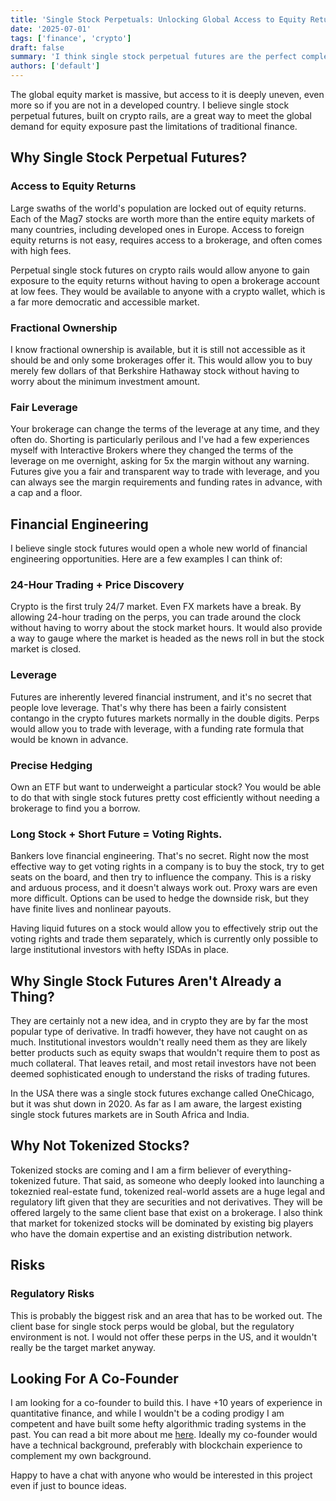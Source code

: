 ```yaml
---
title: 'Single Stock Perpetuals: Unlocking Global Access to Equity Returns (+ Looking For A Co-Founder)'
date: '2025-07-01'
tags: ['finance', 'crypto']
draft: false
summary: 'I think single stock perpetual futures are the perfect complement to tokenized stocks. I am looking for a co-founder to build this with.'
authors: ['default']
---
```


The global equity market is massive, but access to it is deeply uneven, even more so if you are not in a developed country.
I believe single stock perpetual futures, built on crypto rails, are a great way to meet the global demand for
equity exposure past the limitations of traditional finance.

## Why Single Stock Perpetual Futures?

### Access to Equity Returns

Large swaths of the world's population are locked out of equity returns. Each of the Mag7 stocks are worth more than the entire
equity markets of many countries, including developed ones in Europe. Access to foreign equity returns is not easy,
requires access to a brokerage, and often comes with high fees.

Perpetual single stock futures on crypto rails would allow anyone to gain exposure to the equity returns without having to open a brokerage account
at low fees. They would be available to anyone with a crypto wallet, which is a far more democratic and accessible market.

### Fractional Ownership

I know fractional ownership is available, but it is still not accessible as it should be and only some brokerages offer it. This would allow you
to buy merely few dollars of that Berkshire Hathaway stock without having to worry about the minimum investment amount.

### Fair Leverage

Your brokerage can change the terms of the leverage at any time, and they often do. Shorting is particularly perilous and I've had a few
experiences myself with Interactive Brokers where they changed the terms of the leverage on me overnight, asking for 5x the margin without any warning.
Futures give you a fair and transparent way to trade with leverage, and you can always see the margin requirements and
funding rates in advance, with a cap and a floor.


## Financial Engineering

I believe single stock futures would open a whole new world of financial engineering opportunities. Here are a few examples I can think of:

### 24-Hour Trading + Price Discovery

Crypto is the first truly 24/7 market. Even FX markets have a break. By allowing 24-hour trading on the perps, you can trade
around the clock without having to worry about the stock market hours. It would also provide a way to gauge where the market is headed
as the news roll in but the stock market is closed.

### Leverage

Futures are inherently levered financial instrument, and it's no secret that people love leverage. That's why there has been a fairly consistent contango in the crypto futures markets normally
in the double digits. Perps would allow you to trade with leverage, with a funding rate formula that would be known in advance.

### Precise Hedging

Own an ETF but want to underweight a particular stock? You would be able to do that with single stock futures pretty cost efficiently without
needing a brokerage to find you a borrow.

### Long Stock + Short Future = Voting Rights.

Bankers love financial engineering. That's no secret. Right now the most effective way to get voting rights in a company is to buy the stock,
try to get seats on the board, and then try to influence the company. This is a risky and arduous process, and it doesn't always work out.
Proxy wars are even more difficult. Options can be used to hedge the downside risk, but they have finite lives and nonlinear payouts.

Having liquid futures on a stock would allow you to effectively strip out the voting rights and trade them separately, which is currently
only possible to large institutional investors with hefty ISDAs in place.

## Why Single Stock Futures Aren't Already a Thing?

They are certainly not a new idea, and in crypto they are by far the most popular type of derivative. In tradfi however, they have not caught on as much.
Institutional investors wouldn't really need them as they are likely better products such as equity swaps that wouldn't require them
to post as much collateral. That leaves retail, and most retail investors have not been deemed sophisticated enough to understand the risks of trading futures.

In the USA there was a single stock futures exchange called OneChicago, but it was shut down in 2020. As far as I am aware, the largest
existing single stock futures markets are in South Africa and India.

## Why Not Tokenized Stocks?

Tokenized stocks are coming and I am a firm believer of everything-tokenized future. That said, as someone who deeply looked into
launching a tokeznied real-estate fund, tokenized real-world assets are a huge legal and regulatory lift given that they
are securities and not derivatives. They will be offered largely to the same client base that exist on a brokerage.
I also think that market for tokenized stocks will be dominated by existing big players
who have the domain expertise and an existing distribution network.

## Risks

### Regulatory Risks

This is probably the biggest risk and an area that has to be worked out. The client base for single stock perps would be global, but the regulatory environment is not.
I would not offer these perps in the US, and it wouldn't really be the target market anyway.

## Looking For A Co-Founder

I am looking for a co-founder to build this. I have +10 years of experience in quantitative finance, and while I wouldn't be a coding prodigy
I am competent and have built some hefty algorithmic trading systems in the past. You can read a bit more about me [here](https://kaveh.page/about).
Ideally my co-founder would have a technical background, preferably with blockchain experience to complement my own background.

Happy to have a chat with anyone who would be interested in this project even if just to bounce ideas.




